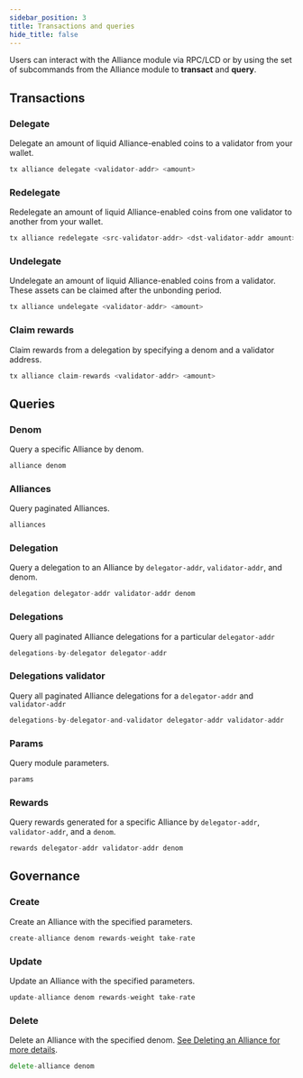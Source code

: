 ```yaml
---
sidebar_position: 3
title: Transactions and queries
hide_title: false
---
```


Users can interact with the Alliance module via RPC/LCD or by using the set of subcommands from the Alliance module to **transact** and **query**.

## Transactions

### Delegate

Delegate an amount of liquid Alliance-enabled coins to a validator from your wallet.

```go Tx
tx alliance delegate <validator-addr> <amount>
```

### Redelegate

Redelegate an amount of liquid Alliance-enabled coins from one validator to another from your wallet.

```go Tx
tx alliance redelegate <src-validator-addr> <dst-validator-addr amount>
```

### Undelegate

Undelegate an amount of liquid Alliance-enabled coins from a validator. These assets can be claimed after the unbonding period.

```go Tx
tx alliance undelegate <validator-addr> <amount>
```

### Claim rewards

Claim rewards from a delegation by specifying a denom and a validator address.

```go Tx
tx alliance claim-rewards <validator-addr> <amount>
```

## Queries

### Denom

Query a specific Alliance by denom.

```go Query
alliance denom
```

### Alliances

Query paginated Alliances.

```go Query
alliances
```

### Delegation

Query a delegation to an Alliance by `delegator-addr`, `validator-addr`, and denom.

```go Query
delegation delegator-addr validator-addr denom
```

### Delegations

Query all paginated Alliance delegations for a particular `delegator-addr`

```go Query
delegations-by-delegator delegator-addr
```

### Delegations validator

Query all paginated Alliance delegations for a `delegator-addr` and `validator-addr`

```go Query
delegations-by-delegator-and-validator delegator-addr validator-addr
```

### Params

Query module parameters.

```go Query
params
```

### Rewards

Query rewards generated for a specific Alliance by `delegator-addr`, `validator-addr`, and a `denom`.

```go Query
rewards delegator-addr validator-addr denom
```

## Governance

### Create

Create an Alliance with the specified parameters.

```go Governance
create-alliance denom rewards-weight take-rate
```

### Update

Update an Alliance with the specified parameters.

```go Governance
update-alliance denom rewards-weight take-rate
```

### Delete

Delete an Alliance with the specified denom. [See Deleting an Alliance for more details](../guides/create.mdx#delete-an-alliance).

```go Governance
delete-alliance denom
```
